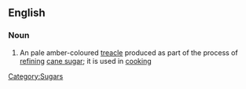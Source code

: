==English==

===Noun===
{{wikipedia}}
{{en-noun|sg=[[golden]] [[syrup]]|-}}

# An pale amber-coloured [[treacle]] produced as part of the process of [[refining]] [[cane sugar]]; it is used in [[cooking]]

[[Category:Sugars]]